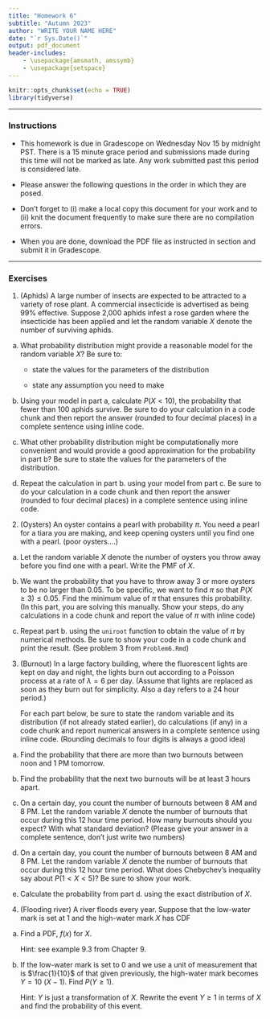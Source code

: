 ```yaml
---
title: "Homework 6"
subtitle: "Autumn 2023"
author: "WRITE YOUR NAME HERE"
date: "`r Sys.Date()`"
output: pdf_document
header-includes:
    - \usepackage{amsmath, amssymb}
    - \usepackage{setspace} 
---
```


\onehalfspacing

```r
knitr::opts_chunk$set(echo = TRUE)
library(tidyverse)

```


* * * 

### Instructions

- This homework is due in Gradescope on Wednesday Nov 15 by midnight PST. There is a 15 minute grace period and submissions made during this time will not be marked as late. Any work submitted past this period is considered late.  

- Please answer the following questions in the order in which they are posed. 

- Don't forget to (i) make a local copy this document for your work and to (ii) knit the document frequently to make sure there are no compilation errors. 

- When you are done, download the PDF file as instructed in section and submit it in Gradescope. 

* * *


### Exercises 


1. (Aphids) A large number of insects are expected to be attracted to a variety of rose plant. A commercial insecticide is advertised as being 99% effective. Suppose 2,000 aphids infest a rose garden where the insecticide has been applied and let the random variable $X$ denote the number of surviving aphids. 


a. What probability distribution might provide a reasonable model for the random variable $X$? Be sure to:

   - state the values for the parameters of the distribution 
   
   - state any assumption you need to make 

b. Using your model in part a, calculate $P(X < 10)$, the probability that fewer than 100 aphids survive. Be sure to do your calculation in a code chunk and then report the answer (rounded to four decimal places) in a complete sentence using inline code.


c. What other probability distribution might be computationally more convenient and would provide a good approximation for the probability in part b? Be sure to state the values for the parameters of the distribution.

d. Repeat the calculation in part b. using your model from part c. Be sure to do your calculation in a code chunk and then report the answer (rounded to four decimal places) in a complete sentence using inline code.

2. (Oysters) An oyster contains a pearl with probability $\pi$. You need a pearl for a tiara you are making, and keep opening oysters until you find one with a pearl. (poor oysters....)

a. Let the random variable $X$ denote the number of oysters you throw away before you find one with a pearl. Write the PMF of $X$. 

b. We want the probability that you have to throw away 3 or more oysters to be no larger than 0.05. To be specific, we want to find $\pi$ so that $P(X \geq 3)  \leq 0.05$. Find the minimum value of $\pi$ that ensures this probability. (In this part, you are solving this manually. Show your steps,  do any calculations in a code chunk and report the value of $\pi$ with inline code)

c. Repeat part b. using the `uniroot` function to obtain the value of $\pi$ by numerical methods. Be sure to show your code in a code chunk and print the result. (See problem 3 from `Problem6.Rmd`)

3. (Burnout) In a large factory building, where the fluorescent lights are kept on day and night, the lights burn out according to a Poisson process at a rate of $\lambda = 6$ per day. (Assume that lights are replaced as soon as they burn out for simplicity. Also a day refers to a 24 hour period.)

   For each part below, be sure to state the random variable and its distribution (if not already stated earlier), do calculations (if any) in a code chunk and report numerical answers in a complete sentence using inline code. (Rounding decimals to four digits is always a good idea)

a. Find the probability that there are more than two burnouts between noon and 1 PM tomorrow.

b. Find the probability that the next two burnouts will be at least 3 hours apart. 

c. On a certain day, you count the number of burnouts between 8 AM and 8 PM. Let the random variable $X$ denote the number of burnouts that occur during this 12 hour time period. How many burnouts should you expect? With what standard deviation? (Please give your answer in a complete sentence, don't just write two numbers)

d. On a certain day, you count the number of burnouts between 8 AM and 8 PM. Let the random variable $X$ denote the number of burnouts that occur during this 12 hour time period. What does Chebychev's inequality say about $P(1 < X < 5)$? Be sure to show your work.

e. Calculate the probability from part d. using the exact distribution of $X$. 
   
 
  
4. (Flooding river) A river floods every year. Suppose that the low-water mark is set at 1 and the high-water mark $X$ has CDF
\begin{align*}
	F(x) &= P(X \leq x) \\
	       &= \left\{ \begin{array}{cc} 
		               0 & x < 1 \\
		               1 - 1/x^2 & 1 \leq x < \infty. \end{array} \right.
\end{align*}

a.  Find a PDF, $f(x)$ for $X$. 

    Hint: see example 9.3 from Chapter 9.

b. If the low-water mark is set to 0 and we use a unit of measurement that is $\frac{1}{10}$ of that given previously, the high-water mark becomes $Y=10\:(X-1).$ Find $P(Y \geq 1)$. 

    Hint: $Y$ is just a transformation of $X$. Rewrite the event $Y \geq 1$ in terms of $X$ and find the probability of this event. 